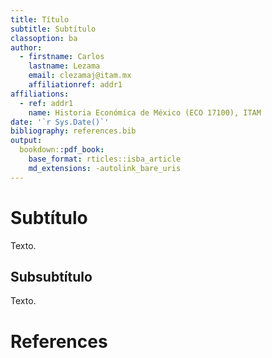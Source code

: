 ```yaml
---
title: Título
subtitle: Subtítulo
classoption: ba
author:
  - firstname: Carlos
    lastname: Lezama
    email: clezamaj@itam.mx
    affiliationref: addr1
affiliations:
  - ref: addr1
    name: Historia Económica de México (ECO 17100), ITAM
date: '`r Sys.Date()`'
bibliography: references.bib
output: 
  bookdown::pdf_book: 
    base_format: rticles::isba_article
    md_extensions: -autolink_bare_uris
---
```


# Subtítulo

Texto.

## Subsubtítulo

Texto.

# References {#references .unnumbered}
